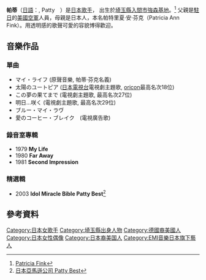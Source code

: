 {{expand|time=2015-03-04T01:31:26+00:00}}
{{refimprove|time=2015-03-04T01:31:26+00:00}}
{{藝人
|姓名 = 帕蒂
|類型 = 女歌手
|圖片 =
|圖片尺寸 = 
|圖片簡介 = 
|原名 = Patricia Ann Fink  
|外文名 =　Patricia Ann Fink 
|外文 = Patricia Ann Fink 
|羅馬拼音 = 
|英文名 = 
|暱稱 = 
|其他藝名 = 帕蒂·芬克 
|國籍 = {{USA}}
|民族 = 
|籍貫 = 
|出生日期 = {{birth date and age|1960|11|5}}<ref>[https://fbcdn-sphotos-d-a.akamaihd.net/hphotos-ak-xpf1/v/t1.0-9/10882109_1000009753361934_3391981566609696667_n.jpg?oh=ce4fdc7dc839364d164fe5dd742fafe3&oe=5527323D&__gda__=1431769090_65f1b9d0c1d019badc2aad5662687b90 conversation with her] {{webarchive|url=https://web.archive.org/web/20150202164532/https://fbcdn-sphotos-d-a.akamaihd.net/hphotos-ak-xpf1/v/t1.0-9/10882109_1000009753361934_3391981566609696667_n.jpg?oh=ce4fdc7dc839364d164fe5dd742fafe3&oe=5527323D&__gda__=1431769090_65f1b9d0c1d019badc2aad5662687b90 |date=2015-02-02 }}</ref> 
|出生地點 = {{JPN}}[[埼玉縣|埼玉縣]][[入間市|入間市]]
|逝世日期 = 
|逝世地點 = 
|職業 = 歌手, 女性偶像
|語言 = 
|身高 = 
|體重 =
|三圍 = 
|血型 = 
|教育程度 = 久場崎高校、嘉手納高校、横田高校畢業<ref>{{Cite web |url=https://www.facebook.com/patricia.fink.792/about?lst=100000587574672%3A100002040799234%3A1422614452 |title=Patricia Fink about |access-date=2015-03-04 |archive-date=2019-12-15 |archive-url=https://web.archive.org/web/20191215214312/https://www.facebook.com/patricia.fink.792/about?lst=100000587574672:100002040799234:1422614452 }}</ref> 
|宗教信仰 =
|配偶 = 
|兒女 = 
|父母 = 
|音樂類型 = 
|演奏樂器 = 
|出身地 = 
|出道作 = マイ・ライフ
|出道日期 = 1979年
|代表作 = 明日…咲く
|活躍年代 = 1979年至今
|唱片公司 = [[國王唱片|國王唱片]]，[[EMI音樂日本|東芝EMI]]
|經紀公司 = 
|網站 = https://www.facebook.com/patricia.fink.792?pnref=story Patricia Fink Facebook
|相關團體 = 
|獎項 = 
|IMDb = 
|現任成員 =
|過往成員 = 
|音樂專輯 = 
|電影 = 
|電視節目 = 
|舞臺劇 = 
|書籍 = 
}}
'''帕蒂'''（[[日語|日語]]：'''{{lang|ja|パティ}}''',
Patty　{{bd|1960年|11月5日||}}）是[[日本|日本]][[歌手|歌手]]， 出生於[[埼玉縣|埼玉縣]][[入間市|入間市]][[入間基地|強森基地]]。<ref>[https://www.facebook.com/patricia.fink.792?pnref=story Patricia Fink]</ref> 父親是[[駐日美軍|駐日]]的[[美國空軍|美國空軍]]人員，母親是日本人，本名帕特里夏·安·芬克（Patricia Ann Fink）。用透明感的歌聲可愛的容貌博得歡迎。

==音樂作品==
===單曲===
*マイ・ライフ (原聲音樂, 帕蒂·芬克名義) 
*太陽のユートピア ([[日本電視台|日本電視台]]電視劇主題歌, [[oricon|oricon]]最高名次18位)
*この夢の果てまで (電視劇主題歌, 最高名次27位)
*明日…咲く (電視劇主題歌, 最高名次29位)
*ブルー・マイ・ラヴ
*愛のコーヒー・ブレイク　(電視廣告歌)

===錄音室專輯===
*1979 '''My Life'''
*1980 '''Far Away'''
*1981 '''Second Impression'''

===精選輯===
*2003 '''Idol Miracle Bible Patty Best'''<ref>[http://www.amazon.co.jp/%E3%82%A2%E3%82%A4%E3%83%89%E3%83%AB%E3%83%BB%E3%83%9F%E3%83%A9%E3%82%AF%E3%83%AB%E3%83%90%E3%82%A4%E3%83%96%E3%83%AB%E3%82%B7%E3%83%AA%E3%83%BC%E3%82%BA-Patty-Best-%E3%83%91%E3%83%86%E3%82%A3/dp/B0000TCMNY/ref=sr_1_2?ie=UTF8&qid=1423100211&sr=8-2&keywords=%E3%83%91%E3%83%86%E3%82%A3 日本亞馬遜公司 Patty Best]</ref>

== 參考資料 ==
{{reflist}}

{{DEFAULTSORT:Patty}}
[[Category:日本女歌手|Category:日本女歌手]]
[[Category:埼玉縣出身人物|Category:埼玉縣出身人物]]
[[Category:德國裔美國人|Category:德國裔美國人]]
[[Category:日本女性偶像|Category:日本女性偶像]]
[[Category:日本裔美国人|Category:日本裔美国人]]
[[Category:EMI音樂日本旗下藝人|Category:EMI音樂日本旗下藝人]]